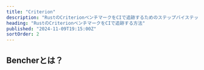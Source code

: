```yaml
---
title: "Criterion"
description: "RustのCriterionベンチマークをCIで追跡するためのステップバイステップガイド"
heading: "RustのCriterionベンチマークをCIで追跡する方法"
published: "2024-11-09T19:15:00Z"
sortOrder: 2
---
```



<Intro
  text="Criterionを使用してRustコードをベンチマークする方法"
  url="/ja/learn/benchmarking/rust/criterion/"
  name="Criterion"
/>

## Bencherとは？

<BencherIntro />

<Steps
  adapter="rust_criterion"
  url="/ja/docs/explanation/adapters/#-rust-criterion"
/>

<RustCriterion />

<br />

<CallToAction />
